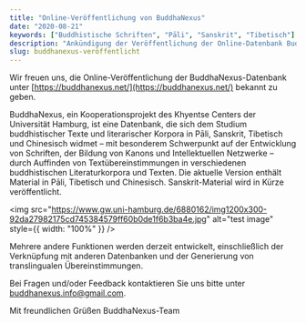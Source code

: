 ```yaml
---
title: "Online-Veröffentlichung von BuddhaNexus"
date: "2020-08-21"
keywords: ["Buddhistische Schriften", "Pāli", "Sanskrit", "Tibetisch"]
description: "Ankündigung der Veröffentlichung der Online-Datenbank BuddhaNexus"
slug: buddhanexus-veröffentlicht
---
```


Wir freuen uns, die Online-Veröffentlichung der BuddhaNexus-Datenbank unter [https://buddhanexus.net/](https://buddhanexus.net/) bekannt zu geben.

BuddhaNexus, ein Kooperationsprojekt des Khyentse Centers der Universität Hamburg, ist eine Datenbank, die sich dem Studium buddhistischer Texte und literarischer Korpora in Pāli, Sanskrit, Tibetisch und Chinesisch widmet – mit besonderem Schwerpunkt auf der Entwicklung von Schriften, der Bildung von Kanons und Intellektuellen Netzwerke – durch Auffinden von Textübereinstimmungen in verschiedenen buddhistischen Literaturkorpora und Texten. Die aktuelle Version enthält Material in Pāli, Tibetisch und Chinesisch. Sanskrit-Material wird in Kürze veröffentlicht.

<img
  src="https://www.gw.uni-hamburg.de/6880162/img1200x300-92da27982175cd745384579ff60b0de1f6b3ba4e.jpg"
  alt="test image"
  style={{ width: "100%" }}
/>

Mehrere andere Funktionen werden derzeit entwickelt, einschließlich der Verknüpfung mit anderen Datenbanken und der Generierung von translingualen Übereinstimmungen.

Bei Fragen und/oder Feedback kontaktieren Sie uns bitte unter [buddhanexus.info@gmail.com](mailto:buddhanexus.info@gmail.com).

Mit freundlichen Grüßen
BuddhaNexus-Team

